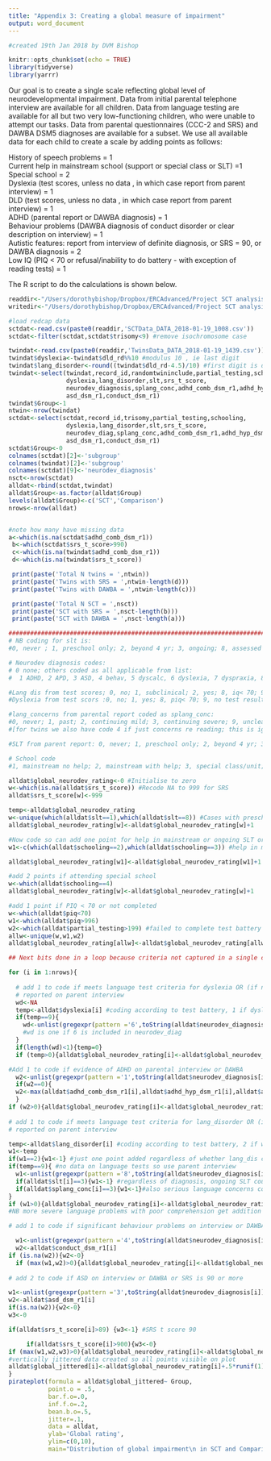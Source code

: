 ```yaml
---
title: "Appendix 3: Creating a global measure of impairment"
output: word_document
---
```


```r
#created 19th Jan 2018 by DVM Bishop

knitr::opts_chunk$set(echo = TRUE)
library(tidyverse)
library(yarrr)
```

Our goal is to create a single scale reflecting global level of neurodevelopmental impairment. Data from initial parental telephone interview are available for all children. Data from language testing are available for all but two very low-functioning children, who were unable to attempt our tasks. Data from parental questionnaires (CCC-2 and SRS) and DAWBA DSM5 diagnoses are available for a subset. We use all available data for each child to create a scale by adding points as follows:

 History of speech problems = 1  
 Current help in mainstream school (support or special class or SLT) =1  
 Special school = 2  
 Dyslexia (test scores, unless no data , in which case report from parent interview) = 1  
 DLD (test scores, unless no data , in which case report from parent interview) = 1  
 ADHD (parental report or DAWBA diagnosis) = 1  
 Behaviour problems (DAWBA diagnosis of conduct disorder or clear description on interview) = 1  
 Autistic features: report from interview of definite diagnosis, or SRS = 90, or DAWBA diagnosis = 2  
 Low IQ (PIQ < 70 or refusal/inability to do battery - with exception of reading tests) = 1  
  
The R script to do the calculations is shown below.

```r

readdir<-"/Users/dorothybishop/Dropbox/ERCAdvanced/Project SCT analysis/data from redcap/"
writedir<-"/Users/dorothybishop/Dropbox/ERCAdvanced/Project SCT analysis/SCT_ASD_analysis/Project_files/Data/"

#load redcap data 
sctdat<-read.csv(paste0(readdir,'SCTData_DATA_2018-01-19_1008.csv'))
sctdat<-filter(sctdat,sctdat$trisomy<9) #remove isochromosome case

twindat<-read.csv(paste0(readdir,'TwinsData_DATA_2018-01-19_1439.csv'))
twindat$dyslexia<-twindat$dld_rd%%10 #modulus 10 , ie last digit
twindat$lang_disorder<-round((twindat$dld_rd-4.5)/10) #first digit is dld code
twindat<-select(twindat,record_id,randomtwininclude,partial_testing,schooling,
                dyslexia,lang_disorder,slt,srs_t_score,
                neurodev_diagnosis,splang_conc,adhd_comb_dsm_r1,adhd_hyp_dsm_r1,adhd_inatt_dsm_r1,
                asd_dsm_r1,conduct_dsm_r1)
twindat$Group<-1
ntwin<-nrow(twindat)
sctdat<-select(sctdat,record_id,trisomy,partial_testing,schooling,
                dyslexia,lang_disorder,slt,srs_t_score,
                neurodev_diag,splang_conc,adhd_comb_dsm_r1,adhd_hyp_dsm_r1,adhd_inatt_dsm_r1,
                asd_dsm_r1,conduct_dsm_r1)
sctdat$Group<-0
colnames(sctdat)[2]<-'subgroup'
colnames(twindat)[2]<-'subgroup'
colnames(sctdat)[9]<-'neurodev_diagnosis'
nsct<-nrow(sctdat)
alldat<-rbind(sctdat,twindat)
alldat$Group<-as.factor(alldat$Group)
levels(alldat$Group)<-c('SCT','Comparison')
nrows<-nrow(alldat)


#note how many have missing data
a<-which(is.na(sctdat$adhd_comb_dsm_r1))
 b<-which(sctdat$srs_t_score>990)
 c<-which(is.na(twindat$adhd_comb_dsm_r1))
 d<-which(is.na(twindat$srs_t_score))

 print(paste('Total N twins = ',ntwin))
 print(paste('Twins with SRS = ',ntwin-length(d)))
 print(paste('Twins with DAWBA = ',ntwin-length(c)))

 print(paste('Total N SCT = ',nsct))
 print(paste('SCT with SRS = ',nsct-length(b)))
 print(paste('SCT with DAWBA = ',nsct-length(a)))

######################################################################################
# NB coding for slt is:
#0, never ; 1, preschool only; 2, beyond 4 yr; 3, ongoing; 8, assessed only; 9, no information

# Neurodev diagnosis codes:
# 0 none; others coded as all applicable from list:
#  1 ADHD, 2 APD, 3 ASD, 4 behav, 5 dyscalc, 6 dyslexia, 7 dyspraxia, 8  DLD/SLI/LD, 9 ID/GDD

#Lang dis from test scores; 0, no; 1, subclinical; 2, yes; 8, iq< 70; 9, no test results
#Dyslexia from test scors :0, no; 1, yes; 8, piq< 70; 9, no test results

#lang_concerns from parental report coded as splang_conc:
#0, never; 1, past; 2, continuing mild; 3, continuing severe; 9, unclear
#[for twins we also have code 4 if just concerns re reading; this is ignored here]

#SLT from parent report: 0, never; 1, preschool only; 2, beyond 4 yr; 3, ongoing; 8, assessed only; 9, no information

# School code
#1, mainstream no help; 2, mainstream with help; 3, special class/unit; 4, special school; 5, home schooled; 8, other; 9, dk

alldat$global_neurodev_rating<-0 #Initialise to zero
w<-which(is.na(alldat$srs_t_score)) #Recode NA to 999 for SRS
alldat$srs_t_score[w]<-999

temp<-alldat$global_neurodev_rating
w<-unique(which(alldat$slt==1),which(alldat$slt==8)) #Cases with preschool SLT or assessed by SLT
alldat$global_neurodev_rating[w]<-alldat$global_neurodev_rating[w]+1

#Now code so can add one point for help in mainstream or ongoing SLT or in language unit
w1<-c(which(alldat$schooling==2),which(alldat$schooling==3)) #help in mainstream/lang unit

alldat$global_neurodev_rating[w1]<-alldat$global_neurodev_rating[w1]+1

#add 2 points if attending special school
w<-which(alldat$schooling==4)
alldat$global_neurodev_rating[w]<-alldat$global_neurodev_rating[w]+1

#add 1 point if PIQ < 70 or not completed
w<-which(alldat$piq<70)
w1<-which(alldat$piq>996)
w2<-which(alldat$partial_testing>199) #failed to complete test battery (not because of age)
allw<-unique(w,w1,w2)
alldat$global_neurodev_rating[allw]<-alldat$global_neurodev_rating[allw]+1

## Next bits done in a loop because criteria not captured in a single code

for (i in 1:nrows){
  
  # add 1 to code if meets language test criteria for dyslexia OR (if no data) has diagnosis of this 
  # reported on parent interview
  wd<-NA
  temp<-alldat$dyslexia[i] #coding according to test battery, 1 if dyslexic
  if(temp==9){
    wd<-unlist(gregexpr(pattern ='6',toString(alldat$neurodev_diagnosis[i]))) #dyslexia code is 6
    #wd is one if 6 is included in neurodev_diag
  }
  if(length(wd)<1){temp=0}
  if (temp>0){alldat$global_neurodev_rating[i]<-alldat$global_neurodev_rating[i]+1}

#Add 1 to code if evidence of ADHD on parental interview or DAWBA
  w2<-unlist(gregexpr(pattern ='1',toString(alldat$neurodev_diagnosis[i]))) #ADHD code is 1
  if(w2==0){
  w2<-max(alldat$adhd_comb_dsm_r1[i],alldat$adhd_hyp_dsm_r1[i],alldat$adhd_inatt_dsm_r1[i])
  }
if (w2>0){alldat$global_neurodev_rating[i]<-alldat$global_neurodev_rating[i]+1}
  
# add 1 to code if meets language test criteria for lang_disorder OR (if no data) has diagnosis of this 
# reported on parent interview

temp<-alldat$lang_disorder[i] #coding according to test battery, 2 if with poor comp, 1 otherwise
w1<-temp
if(w1==2){w1<-1} #just one point added regardless of whether lang_dis code is 1 or 2
if(temp==9){ #no data on language tests so use parent interview
  w1<-unlist(gregexpr(pattern ='8',toString(alldat$neurodev_diagnosis[i]))) #DLD code is 8
  if(alldat$slt[i]==3){w1<-1} #regardless of diagnosis, ongoing SLT counts as DLD
  if(alldat$splang_conc[i]==3){w1<-1}#also serious language concerns count as DLD
} 
if (w1>0){alldat$global_neurodev_rating[i]<-alldat$global_neurodev_rating[i]+w1}
#NB more severe language problems with poor comprehension get addition of 2 points

# add 1 to code if significant behaviour problems on interview or DAWBA

  w1<-unlist(gregexpr(pattern ='4',toString(alldat$neurodev_diagnosis[i]))) #behav problems code is 4
  w2<-alldat$conduct_dsm_r1[i]
if (is.na(w2)){w2<-0}
  if (max(w1,w2)>0){alldat$global_neurodev_rating[i]<-alldat$global_neurodev_rating[i]+1}
  
# add 2 to code if ASD on interview or DAWBA or SRS is 90 or more

w1<-unlist(gregexpr(pattern ='3',toString(alldat$neurodev_diagnosis[i]))) #ASD code is 3
w2<-alldat$asd_dsm_r1[i]
if(is.na(w2)){w2<-0}
w3<-0

if(alldat$srs_t_score[i]>89) {w3<-1} #SRS t score 90

     if(alldat$srs_t_score[i]>900){w3<-0} 
if (max(w1,w2,w3)>0){alldat$global_neurodev_rating[i]<-alldat$global_neurodev_rating[i]+2}
#vertically jittered data created so all points visible on plot
alldat$global_jittered[i]<-alldat$global_neurodev_rating[i]+.5*runif(1)-.25
}
pirateplot(formula = alldat$global_jittered~ Group,
           point.o = .5,
           bar.f.o=.0,
           inf.f.o=.2,
           bean.b.o=.5,
           jitter=.1,
           data = alldat,
           ylab='Global rating',
           ylim=c(0,10),
           main="Distribution of global impairment\n in SCT and Comparison groups")


```
